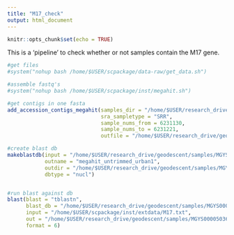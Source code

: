 ```yaml
---
title: "M17_check"
output: html_document
---
```


```r
knitr::opts_chunk$set(echo = TRUE)
```

This is a 'pipeline' to check whether or not samples contain the M17 gene.

```r
#get files
#system("nohup bash /home/$USER/scpackage/data-raw/get_data.sh")

#assemble fastq's
#system("nohup bash /home/$USER/scpackage/inst/megahit.sh")

#get contigs in one fasta
add_accession_contigs_megahit(samples_dir = "/home/$USER/research_drive/geodescent/samples/MGYS00005036/",
                              sra_sampletype = "SRR",
                              sample_nums_from = 6231130,
                              sample_nums_to = 6231221,
                              outfile = "/home/$USER/research_drive/geodescent/samples/MGYS00005036/blast/contigs/all_samples_urban1.fa")

#create blast db
makeblastdb(input = "/home/$USER/research_drive/geodescent/samples/MGYS00005036/blast/contigs/all_samples_urban1.fa", 
            outname = "megahit_untrimmed_urban1", 
            outdir = "/home/$USER/research_drive/geodescent/samples/MGYS00005036/blast/",
            dbtype = "nucl")


#run blast against db
blast(blast = "tblastn",
      blast_db = "/home/$USER/research_drive/geodescent/samples/MGYS00005036/blast/megahit_untrimmed_urban1/megahit_untrimmed_urban1",
      input = "/home/$USER/scpackage/inst/extdata/M17.txt",
      out = "/home/$USER/research_drive/geodescent/samples/MGYS00005036/blast/test_tblastn_urban1_2",
      format = 6)

```


